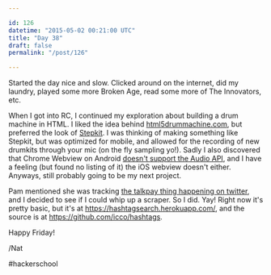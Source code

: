 ```yaml
---

id: 126
datetime: "2015-05-02 00:21:00 UTC"
title: "Day 38"
draft: false
permalink: "/post/126"

---
```


Started the day nice and slow. Clicked around on the internet, did my laundry, played some more Broken Age, read some more of The Innovators, etc.

When I got into RC, I continued my exploration about building a drum machine in HTML. I liked the idea behind  [html5drummachine.com](http://html5drummachine.com/), but preferred the look of [Stepkit](http://jxnblk.com/stepkit/). I was thinking of making something like Stepkit, but was optimized for mobile, and allowed for the recording of new drumkits through your mic (on the fly sampling yo!). Sadly I also discovered that Chrome Webview on Android [doesn't support the Audio API](http://caniuse.com/#feat=audio-api), and I have a feeling (but found no listing of it) the iOS webview doesn't either. Anyways, still probably going to be my next project.

Pam mentioned she was tracking [the talkpay thing happening on twitter](http://www.theverge.com/2015/5/1/8530189/talk-pay-international-workers-day-salaries), and I decided to see if I could whip up a scraper. So I did. Yay! Right now it's pretty basic, but it's at https://hashtagsearch.herokuapp.com/, and the source is at https://github.com/icco/hashtags.

Happy Friday!

/Nat

#hackerschool

